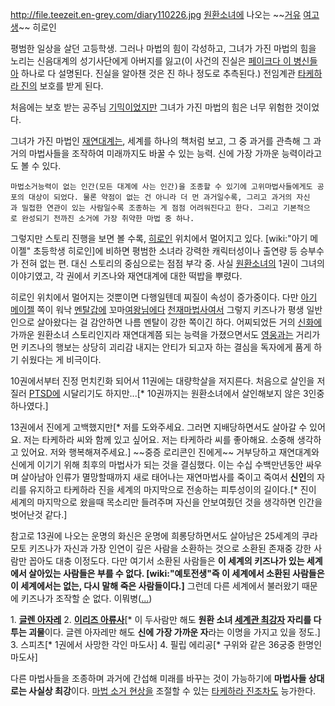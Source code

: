 http://file.teezeit.en-grey.com/diary110226.jpg
[[원환소녀]]에 나오는 ~~[[거유]] [[여고생]]~~ 히로인

평범한 일상을 살던 고등학생. 그러나 마법의 힘이 각성하고, 그녀가 가진 마법의 힘을 노리는 신음대계의 성기사단에게 아버지를 잃고(이 사건의 진실은 [[페이크다 이 병신들아]] 하나로 다 설명된다. 진실을 알아챈 것은 진 하나 정도로 추측된다.) 전임계관 [[타케하라 진]]의 보호를 받게 된다.

처음에는 보호 받는 공주님 [[기믹]]이었지만 그녀가 가진 마법의 힘은 너무 위험한 것이었다.

그녀가 가진 마법인 [[재연대계]]는, 세계를 하나의 책처럼 보고, 그 중 과거를 관측해 그 과거의 마법사들을 조작하여 미래까지도 바꿀 수 있는 능력. 신에 가장 가까운 능력이라고도 볼 수 있다.
 마법소거능력이 없는 인간(모든 대계에 사는 인간)을 조종할 수 있기에 고위마법사들에게도 공포의 대상이 되었다. 물론 약점이 없는 건 아니라 더 먼 과거일수록, 그리고 과거의 자신과 밀접한 연관이 있는 사람일수록 조종하는 게 점점 어려워진다고 한다. 그리고 기본적으로 완성되기 전까진 소거에 가장 취약한 마법 중 하나.

그렇지만 스토리 진행을 보면 볼 수록, [[히로인]] 위치에서 멀어지고 있다. [wiki:"아기 메이젤" 초등학생 히로인]에 비하면 평범한 소녀라 강력한 캐릭터성이나 출연량 등 승부수가 전혀 없는 편. 대신 스토리의 중심으로는 점점 부각 중. 사실 [[원환소녀]]의 1권이 그녀의 이야기였고, 각 권에서 키즈나와 재연대계에 대한 떡밥을 뿌렸다.

히로인 위치에서 멀어지는 것뿐이면 다행일텐데 찌질이 속성이 증가중이다. 다만 [[아기 메이젤]] 쪽이 워낙 [[멘탈갑]]에 꼬마[[여왕님]]에다 [[천재]]마법사여서 그렇지 키즈나가 평생 일반인으로 살아왔다는 걸 감안하면 나름 멘탈이 강한 쪽이긴 하다. 어찌되었든 거의 [[신화]]에 가까운 원환소녀 스토리인지라 재연대계쯤 되는 능력을 가졌으면서도 [[영웅]]과는 거리가 먼 키즈나의 행보는 상당히 괴리감 내지는 안티가 되고자 하는 결심을 독자에게 품게 하기 쉬웠다는 게 비극이다.

10권에서부터 진정 먼치킨화 되어서 11권에는 대량학살을 저지른다. 처음으로 살인을 저질러 [[PTSD]]에 시달리기도 하지만...[* 10권까지는 원환소녀에서 살인해보지 않은 3인중 하나였다.]

13권에서 진에게 고백했지만[* 저를 도와주세요. 그러면 지배당하면서도 살아갈 수 있어요. 저는 타케하라 씨와 함께 있고 싶어요. 저는 타케하라 씨를 좋아해요. 소중해 생각하고 있어요. 저와 행복해져주세요.] ~~중증 로리콘인 진에게~~ 거부당하고 재연대계와 신에게 이기기 위해 최후의 마법사가 되는 것을 결심했다. 이는 수십 수백만년동안 싸우며 살아남아 인류가 멸망할때까지 새로 태어나는 재연마법사를 죽이고 죽여서 '''신인'''의 자리를 유지하고 타케하라 진을 세계의 마지막으로 전송하는 피투성이의 길이다.[* 진이 세계의 마지막으로 왔을때 목소리만 들려주며 자신을 안보여줬던 것을 생각하면 인간을 벗어난것 같다.]

참고로 13권에 나오는 운명의 화신은 운명에 희롱당하면서도 살아남은 25세계의 쿠라모토 키즈나가 자신과 가장 인연이 깊은 사람을 소환하는 것으로 소환된 존재중 강한 사람만 꼽아도 대충 이정도다. 다만 여기서 소환된 사람들은 '''이 세계의 키즈나가 있는 세계에서 살아있는 사람들은 부를 수 없다. [wiki:"예토전생"즉 이 세계에서 소환된 사람들은 이 세계에서는 없는, 다시 말해 죽은 사람들이다.]''' 그런데 다른 세계에서 불러왔기 때문에 키즈나가 조작할 순 없다. 이뭐병([[...]])

1. '''[[글렌 아자레]]'''
2. '''[[이리즈 아류사]]'''[* 이 두사람만 해도 '''원환 소녀 [[세계관 최강자]] 자리를 다투는 괴물'''이다. 글렌 아자레만 해도 '''신에 가장 가까운 자'''라는 이명을 가지고 있을 정도.]
3. 스피츠[* 1권에서 사망한 각인 마도사]
4. 필립 에리공[* 구위와 같은 36궁중 한명인 마도사]

다른 마법사들을 조종하며 과거에 간섭해 미래를 바꾸는 것이 가능하기에 '''마법사들 상대로는 사실상 최강'''이다. [[마법 소거 현상]]을 조절할 수 있는 [[타케하라 진]]조차도 능가한다.
